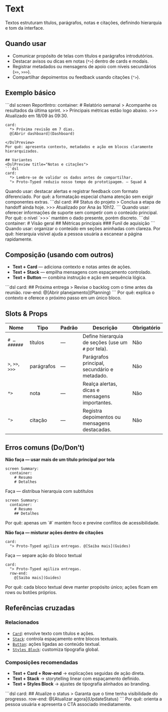 # Text
Textos estruturam títulos, parágrafos, notas e citações, definindo hierarquia e tom da interface.

## Quando usar
- Comunicar propósito de telas com títulos e parágrafos introdutórios.
- Destacar avisos ou dicas em notas (`*>`) dentro de cards e modais.
- Registrar metadados ou mensagens de apoio com níveis secundários (`>>`, `>>>`).
- Compartilhar depoimentos ou feedback usando citações (`">`).

## Exemplo básico
<DslPreview title="Seção textual completa">
```dsl
screen ReportIntro:
  container:
    # Relatório semanal
    > Acompanhe os resultados da última sprint.
    >> Principais métricas estão logo abaixo.
    >>> Atualizado em 18/09 às 09:30.

    card:
      *> Próxima revisão em 7 dias.
      @[Abrir dashboard](Dashboard)
```
</DslPreview>
Por quê: apresenta contexto, metadados e ação em blocos claramente hierarquizados.

## Variantes
<DslPreview title="Notas e citações">
```dsl
card:
  *> Lembre-se de validar os dados antes de compartilhar.
  "> Proto-Typed reduziu nosso tempo de prototipagem. — Squad A
```
</DslPreview>
Quando usar: destacar alertas e registrar feedback com formato diferenciado.
Por quê: a formatação especial chama atenção sem exigir componentes extras.

<DslPreview title="Metadados sutis">
```dsl
card:
  ## Status do projeto
  > Conclua a etapa de handoff ainda hoje.
  >>> Atualizado por Ana às 10h12.
```
</DslPreview>
Quando usar: oferecer informações de suporte sem competir com o conteúdo principal.
Por quê: o nível `>>>` mantém o dado presente, porém discreto.

<DslPreview title="Títulos hierárquicos">
```dsl
container:
  # Visão geral
  ## Métricas principais
  ### Funil de aquisição
```
</DslPreview>
Quando usar: organizar o conteúdo em seções aninhadas com clareza.
Por quê: hierarquia visível ajuda a pessoa usuária a escanear a página rapidamente.

## Composição (usando com outros)
- **Text + Card** — adiciona contexto e notas antes de ações.
- **Text + Stack** — empilha mensagens com espaçamento controlado.
- **Text + Button** — combina instrução e ação em sequência lógica.

<DslPreview title="Card com texto e ação">
```dsl
card:
  ## Próxima entrega
  > Revise o backlog com o time antes da reunião.
  row-end:
    @[Abrir planejamento](Planning)
```
</DslPreview>
Por quê: explica o contexto e oferece o próximo passo em um único bloco.

## Slots & Props
| Nome | Tipo | Padrão | Descrição | Obrigatório |
| --- | --- | --- | --- | --- |
| `# … ######` | títulos | — | Define hierarquia de seções (use um `#` por tela). | Não |
| `>`, `>>`, `>>>` | parágrafos | — | Parágrafos principal, secundário e metadado. | Não |
| `*>` | nota | — | Realça alertas, dicas e mensagens importantes. | Não |
| `">` | citação | — | Registra depoimentos ou mensagens destacadas. | Não |

## Erros comuns (Do/Don’t)
**Não faça — usar mais de um título principal por tela**
<DslPreview title="❌ Errado — Dois `#` na mesma tela">
```dsl
screen Summary:
  container:
    # Resumo
    # Detalhes
```
</DslPreview>

Faça — distribua hierarquia com subtítulos
<DslPreview title="✅ Correto — Uso de subtítulos">
```dsl
screen Summary:
  container:
    # Resumo
    ## Detalhes
```
</DslPreview>
Por quê: apenas um `#` mantém foco e previne conflitos de acessibilidade.

**Não faça — misturar ações dentro de citações**
<DslPreview title="❌ Errado — Citação com botão">
```dsl
card:
  "> Proto-Typed agiliza entregas. @[Saiba mais](Guides)
```
</DslPreview>

Faça — separe ação do bloco textual
<DslPreview title="✅ Correto — Citação e ação organizadas">
```dsl
card:
  "> Proto-Typed agiliza entregas.
  row-end:
    @[Saiba mais](Guides)
```
</DslPreview>
Por quê: cada bloco textual deve manter propósito único; ações ficam em rows ou botões próprios.

## Referências cruzadas

### Relacionados
- [`Card`](./card): envolve texto com títulos e ações.
- [`Stack`](./stack): controla espaçamento entre blocos textuais.
- [`Button`](./button): ações ligadas ao conteúdo textual.
- [`Styles Block`](./styles-block): customiza tipografia global.

### Composições recomendadas
- **Text + Card + Row-end** → explicações seguidas de ação direta.
- **Text + Stack** → storytelling linear com espaçamento definido.
- **Text + Styles Block** → ajustes de tipografia alinhados ao branding.

<DslPreview title="Texto guiando ação">
```dsl
card:
  ## Atualize o status
  > Garanta que o time tenha visibilidade do progresso.
  row-end:
    @[Atualizar agora](UpdateStatus)
```
</DslPreview>
Por quê: orienta a pessoa usuária e apresenta o CTA associado imediatamente.
